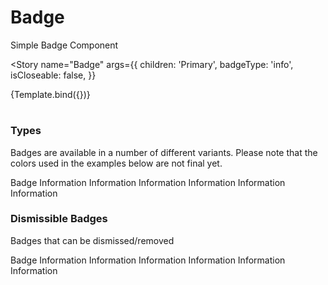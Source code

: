 

<Meta title="Components/Badge" component={Badge} />

# Badge

Simple Badge Component

<Story
  name="Badge"
  args={{
    children: 'Primary',
    badgeType: 'info',
    isCloseable: false,
  }}
>
  {Template.bind({})}
</Story>

#

### Types

Badges are available in a number of different variants. Please note that the colors used in the examples below are not final yet.

<Canvas>
  <Badge>Badge</Badge>
  <Badge badgeType="info">Information</Badge>
  <Badge badgeType="success">Information</Badge>
  <Badge badgeType="warning">Information</Badge>
  <Badge badgeType="danger">Information</Badge>
  <Badge badgeType="light">Information</Badge>
  <Badge badgeType="dark">Information</Badge>
</Canvas>

### Dismissible Badges

Badges that can be dismissed/removed

<Canvas>
  <Badge isCloseable>Badge</Badge>
  <Badge badgeType="info" isCloseable>
    Information
  </Badge>
  <Badge badgeType="success" isCloseable>
    Information
  </Badge>
  <Badge badgeType="warning" isCloseable>
    Information
  </Badge>
  <Badge badgeType="danger" isCloseable>
    Information
  </Badge>
  <Badge badgeType="light" isCloseable>
    Information
  </Badge>
  <Badge badgeType="dark" isCloseable>
    Information
  </Badge>
</Canvas>

